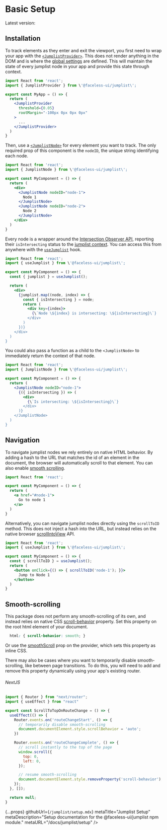 
# Basic Setup

Latest version: <VersionNumber name="jumplist" />

## Installation

<InstallationCode name="jumplist" />

To track elements as they enter and exit the viewport, you first need to wrap your app with the [`<JumplistProvider>`](/docs/jumplist/api#provider). This does not render anything in the DOM and is where the [global settings](/docs/jumplist/api#provider-props) are defined. This will maintain the state of every jumplist node in your app and provide this state through context.

```jsx
import React from 'react';
import { JumplistProvider } from \'@faceless-ui/jumplist\';

export const MyApp = () => {
  return (
    <JumplistProvider
      threshold={0.05}
      rootMargin="-100px 0px 0px 0px"
    >
      ...
    </JumplistProvider>
  )
}
```

Then, use a [`<JumplistNode>`](/docs/jumplist/api#node) for every element you want to track. The only required prop of this component is the `nodeID`, the unique string identifying each node.

```jsx
import React from 'react';
import { JumplistNode } from \'@faceless-ui/jumplist\';

export const MyComponent = () => {
  return (
    <div>
      <JumplistNode nodeID="node-1">
        Node 1
      </JumplistNode>
      <JumplistNode nodeID="node-2">
        Node 2
      </JumplistNode>
    </div>
  )
}
```

Every node is a wrapper around the [Intersection Observer API](https://developer.mozilla.org/en-US/docs/Web/API/Intersection_Observer_API), reporting their `isIntersecting` status to the [jumplist context](/docs/jumplist/api#context). You can access this from anywhere with the [`useJumplist`](/docs/jumplist/api#useJumplist) hook.

```jsx
import React from 'react';
import { useJumplist } from \'@faceless-ui/jumplist\';

export const MyComponent = () => {
  const { jumplist } = useJumplist();

  return (
    <div>
      {jumplist.map((node, index) => {
        const { isIntersecting } = node;
        return (
          <div key={index}>
            {\`Node \${index} is intersecting: \${isIntersecting}\`}
          </div>
        )
      })}
    </div>
  )
}
```

You could also pass a function as a child to the `<JumplistNode>` to immediately return the context of that node.

```jsx
import React from 'react';
import { JumplistNode } from \'@faceless-ui/jumplist\';

export const MyComponent = () => {
  return (
    <JumplistNode nodeID="node-1">
      {({ isIntersecting }) => (
        <div>
          {\`Is intersecting: \${isIntersecting}\`}
        </div>
      )}
    </JumplistNode>
  )
}
```

## Navigation

To navigate jumplist nodes we rely entirely on native HTML behavior. By adding a hash to the URL that matches the id of an element in the document, the browser will automatically scroll to that element. You can also enable [smooth scrolling](#/docs/jumplist/setup#smooth-scroll).

```jsx
import React from 'react';

export const MyComponent = () => {
  return (
    <a href="#node-1">
      Go to node 1
    </a>
  )
}
```

Alternatively, you can navigate jumplist nodes directly using the `scrollToID` method. This does not inject a hash into the URL, but instead relies on the native browser [scrollIntoView](https://developer.mozilla.org/en-US/docs/Web/API/Element/scrollIntoView) API.

```jsx
import React from 'react';
import { useJumplist } from \'@faceless-ui/jumplist\';

export const MyComponent = () => {
  const { scrollToID } = useJumplist();
  return (
    <button onClick={() => { scrollToID('node-1'); }}>
      Jump to Node 1
    </button>
  )
}
```

## Smooth-scrolling

This package does not perform any smooth-scrolling of its own, and instead relies on native CSS [scroll-behavior](https://developer.mozilla.org/en-US/docs/Web/CSS/scroll-behavior) property. Set this property on the root html element of your document.

```css
  html: { scroll-behavior: smooth; }
```

Or use the [smoothScroll](/docs/jumplist/api#provider-props) prop on the provider, which sets this property as inline CSS.

There may also be cases where you want to temporarily disable smooth-scrolling, like between page transitions. To do this, you will need to add and remove this property dynamically using your app\'s existing router.

###### NextJS

```jsx
import { Router } from "next/router";
import { useEffect } from "react"

export const ScrollToTopOnRouteChange = () => {
  useEffect(() => {
    Router.events.on('routeChangeStart', () => {
      // temporarily disable smooth-scrolling
      document.documentElement.style.scrollBehavior = 'auto';
    })

    Router.events.on('routeChangeComplete', () => {
      // scroll instantly to the top of the page
      window.scroll({
        top: 0,
        left: 0,
      });

      // resume smooth-scrolling
      document.documentElement.style.removeProperty('scroll-behavior');
    });
  }, []);

  return null;
}
```

  {...props}
  githubUrl={`/jumplist/setup.mdx`}
  metaTitle="Jumplist Setup"
  metaDescription="Setup documentation for the @faceless-ui/jumplist npm module."
  metaURL="/docs/jumplist/setup"
/>

